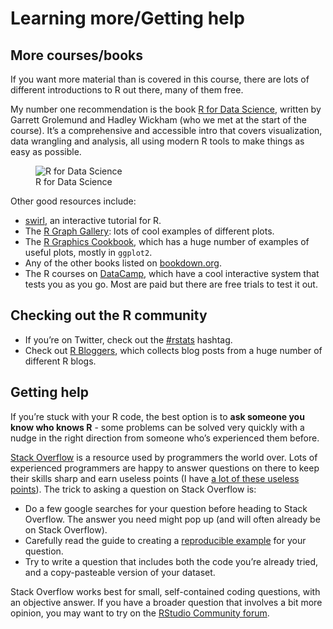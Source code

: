 # Learning more/Getting help {-}

## More courses/books {-}

If you want more material than is covered in this course,
there are lots of different introductions to R out there,
many of them free.

My number one recommendation is the book [R for Data Science](https://r4ds.had.co.nz/),
written by Garrett Grolemund and Hadley Wickham (who we met at the start of
the course). It's a comprehensive and accessible intro that covers visualization,
data wrangling and analysis, all using modern R tools to make things as easy as possible.

![R for Data Science](Images/r4ds.png)

Other good resources include:

* [swirl](https://swirlstats.com/), an interactive tutorial for R.
* The [R Graph Gallery](https://www.r-graph-gallery.com/): lots of cool examples of
  different plots.
* The [R Graphics Cookbook](https://r-graphics.org/), which has a huge number
  of examples of useful plots, mostly in `ggplot2`.
* Any of the other books listed on [bookdown.org](https://bookdown.org/).
* The R courses on [DataCamp](https://www.datacamp.com/), which have a cool
  interactive system that tests you as you go. Most are paid but there are free trials
  to test it out.
  
## Checking out the R community {-}

* If you're on Twitter, check out the [#rstats](https://twitter.com/hashtag/rstats)
  hashtag.
* Check out [R Bloggers](https://www.r-bloggers.com/), which collects blog posts
  from a huge number of different R blogs. 

## Getting help {-}

If you're stuck with your R code, the best option is to **ask someone you know
who knows R** - some problems can be solved very quickly with a nudge in
the right direction from someone who's experienced them before.

[Stack Overflow](https://stackoverflow.com/) is a resource used by programmers
the world over. Lots of experienced programmers are happy to answer questions
on there to keep their skills sharp and earn useless points 
(I have [a lot of these useless points](https://stackoverflow.com/users/1222578/marius)).
The trick to asking a question on Stack Overflow is:

* Do a few google searches for your question before heading to Stack Overflow. The
  answer you need might pop up (and will often already be on Stack Overflow).
* Carefully read the guide to creating a 
  [reproducible example](https://stackoverflow.com/questions/5963269/how-to-make-a-great-r-reproducible-example)
  for your question.
* Try to write a question that includes both the code you're already tried, and a
  copy-pasteable version of your dataset.
  
Stack Overflow works best for small, self-contained coding questions, with an objective
answer. If you have a broader question that involves a bit more opinion,
you may want to try on the [RStudio Community forum](https://community.rstudio.com/).